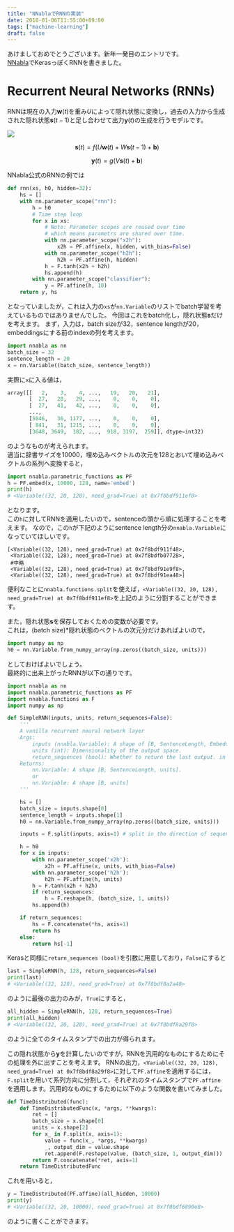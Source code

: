 ```yaml
---
title: "NNablaでRNNの実装"
date: 2018-01-06T11:55:00+09:00
tags: ["machine-learning"]
draft: false
---
```


あけましておめでとうございます。新年一発目のエントリです。  
[NNabla](https://nnabla.org/ja/)でKerasっぽくRNNを書きました。

# Recurrent Neural Networks (RNNs)
RNNは現在の入力$\boldsymbol{w}(t)$を重み$U$によって隠れ状態に変換し，過去の入力から生成された隠れ状態$\boldsymbol{s}(t-1)$と足し合わせて出力$\boldsymbol{y}(t)$の生成を行うモデルです。

![](/static/images/rnn.png)

$$
{\displaystyle \boldsymbol{s}(t) = f\left( U \boldsymbol{w}(t) + W \boldsymbol{s}(t-1) + \boldsymbol{b} \right)}
$$

$$
{\displaystyle \boldsymbol{y}(t) = g\left( V \boldsymbol{s}(t) + \boldsymbol{b} \right)}
$$

NNabla公式のRNNの例では

```py
def rnn(xs, h0, hidden=32):
    hs = []
    with nn.parameter_scope("rnn"):
        h = h0
        # Time step loop
        for x in xs:
            # Note: Parameter scopes are reused over time
            # which means parametrs are shared over time.
            with nn.parameter_scope("x2h"):
                x2h = PF.affine(x, hidden, with_bias=False)
            with nn.parameter_scope("h2h"):
                h2h = PF.affine(h, hidden)
            h = F.tanh(x2h + h2h)
            hs.append(h)
        with nn.parameter_scope("classifier"):
            y = PF.affine(h, 10)
    return y, hs
```

となっていましたが，これは入力の`xs`が`nn.Variable`のリストでbatch学習を考えているものではありませんでした。
今回はこれをbatch化し，隠れ状態$\boldsymbol{s}$だけを考えます。
まず，入力は，batch sizeが32，sentence lengthが20，embeddingsにする前のindexの列を考えます。

```py
import nnabla as nn
batch_size = 32
sentence_length = 20
x = nn.Variable((batch_size, sentence_length))
```

実際に`x`に入る値は，

```py
array([[   2,    3,    4, ...,   19,   20,   21],
       [  27,   28,   29, ...,    0,    0,    0],
       [  27,   41,   42, ...,    0,    0,    0],
       ...,
       [5046,   36, 1177, ...,    0,    0,    0],
       [ 841,   31, 1215, ...,    0,    0,    0],
       [3648, 3649,  182, ...,  918, 3197,  259]], dtype=int32)
```

のようなものが考えられます。  
適当に辞書サイズを10000，埋め込みベクトルの次元を128とおいて埋め込みベクトルの系列へ変換すると，

```py
import nnabla.parametric_functions as PF
h = PF.embed(x, 10000, 128, name='embed')
print(h)
# <Variable((32, 20, 128), need_grad=True) at 0x7f8bdf911ef8>
```

となります。  
この`h`に対してRNNを適用したいので，sentenceの頭から順に処理することを考えます。
なので，この`h`が下記のようにsentence length分の`nnabla.Variable`になっていてほしいです。

```
[<Variable((32, 128), need_grad=True) at 0x7f8bdf911f48>,
 <Variable((32, 128), need_grad=True) at 0x7f8bdfb07728>,
 #中略
 <Variable((32, 128), need_grad=True) at 0x7f8bdf91e9f8>,
 <Variable((32, 128), need_grad=True) at 0x7f8bdf91ea48>]
```

便利なことに`nnabla.functions.split`を使えば，`<Variable((32, 20, 128), need_grad=True) at 0x7f8bdf911ef8>`を上記のように分割することができます。

また，隠れ状態$\boldsymbol{s}$を保存しておくための変数が必要です。  
これは，(batch size)\*隠れ状態のベクトルの次元分だけあればよいので，

```py
import numpy as np
h0 = nn.Variable.from_numpy_array(np.zeros((batch_size, units)))
```

としておけばよいでしょう。  
最終的に出来上がったRNNが以下の通りです。

```py
import nnabla as nn
import nnabla.parametric_functions as PF
import nnabla.functions as F
import numpy as np

def SimpleRNN(inputs, units, return_sequences=False):
    '''
    A vanilla recurrent neural network layer
    Args:
        inputs (nnabla.Variable): A shape of [B, SentenceLength, EmbeddingSize].
        units (int): Dimensionality of the output space.
        return_sequences (bool): Whether to return the last output. in the output sequence, or the full sequence.
    Returns:
        nn.Variable: A shape [B, SentenceLength, units].
        or
        nn.Variable: A shape [B, units]
    '''

    hs = []
    batch_size = inputs.shape[0]
    sentence_length = inputs.shape[1]
    h0 = nn.Variable.from_numpy_array(np.zeros((batch_size, units)))

    inputs = F.split(inputs, axis=1) # split in the direction of sequence

    h = h0
    for x in inputs:
        with nn.parameter_scope('x2h'):
            x2h = PF.affine(x, units, with_bias=False)
        with nn.parameter_scope('h2h'):
            h2h = PF.affine(h, units)
        h = F.tanh(x2h + h2h)
        if return_sequences:
            h = F.reshape(h, (batch_size, 1, units))
        hs.append(h)

    if return_sequences:
        hs = F.concatenate(*hs, axis=1)
        return hs
    else:
        return hs[-1]
```

Kerasと同様に`return_sequences (bool)`を引数に用意しており，`False`にすると

```py
last = SimpleRNN(h, 128, return_sequences=False)
print(last)
# <Variable((32, 128), need_grad=True) at 0x7f8bdf8a2a48>
```

のように最後の出力のみが，`True`にすると，

```py
all_hidden = SimpleRNN(h, 128, return_sequences=True)
print(all_hidden)
# <Variable((32, 20, 128), need_grad=True) at 0x7f8bdf8a29f8>
```

のように全てのタイムスタンプでの出力が得られます。

この隠れ状態から$\boldsymbol{y}$を計算したいのですが，RNNを汎用的なものにするためにその処理を外に出すことを考えます。
RNNの出力，`<Variable((32, 20, 128), need_grad=True) at 0x7f8bdf8a29f8>`に対して`PF.affine`を適用するには，`F.split`を用いて系列方向に分割して，それぞれのタイムスタンプで`PF.affine`を適用します。汎用的なものにするために以下のような関数を書いてみました。

```py
def TimeDistributed(func):
    def TimeDistributedFunc(x, *args, **kwargs):
        ret = []
        batch_size = x.shape[0]
        units = x.shape[2]
        for x_ in F.split(x, axis=1):
            value = func(x_, *args, **kwargs)
            _, output_dim = value.shape
            ret.append(F.reshape(value, (batch_size, 1, output_dim)))
        return F.concatenate(*ret, axis=1)
    return TimeDistributedFunc
```

これを用いると，

```py
y = TimeDistributed(PF.affine)(all_hidden, 10000)
print(y)
# <Variable((32, 20, 10000), need_grad=True) at 0x7f8bdf6890e8>
```

のように書くことができます。


